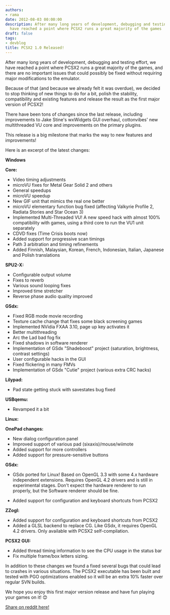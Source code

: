 ```yaml
---
authors:
- rama
date: 2012-08-03 00:00:00
description: After many long years of development, debugging and testing effort, we
  have reached a point where PCSX2 runs a great majority of the games
draft: false
tags:
- devblog
title: PCSX2 1.0 Released!
---
```


After many long years of development, debugging and testing effort, we
have reached a point where PCSX2 runs a great majority of the games, and
there are no important issues that could possibly be fixed without
requiring major modifications to the emulator.

<!-- truncate -->

Because of that (and because we already felt it was overdue), we decided
to stop thinking of new things to do for a bit, polish the stability,
compatibility and existing features and release the result as the first
major version of PCSX2!

There have been tons of changes since the last release, including
improvements to Jake Stine's wxWidgets GUI overhaul, cottonvibes' new
multithreaded VU core and improvements on the primary plugins.

This release is a big milestone that marks the way to new features and
improvements!

Here is an excerpt of the latest changes:

**Windows**

**Core:**

-   Video timing adjustments
-   microVU fixes for Metal Gear Solid 2 and others
-   General speedups
-   microVU speedup
-   New GIF unit that mimics the real one better
-   microVU elementary function bug fixed (affecting Valkyrie Profile 2,
Radiata Stories and Star Ocean 3)
-   Implemented Multi-Threaded VU! A new speed hack with almost 100%
compatibility with games, using a third core to run the VU1 unit
separately
-   CDVD fixes (Time Crisis boots now)
-   Added support for progressive scan timings
-   Path 3 arbitration and timing refinements
-   Added Finnish, Malaysian, Korean, French, Indonesian, Italian,
Japanese and Polish translations


**SPU2-X:**

-   Configurable output volume
-   Fixes to reverb
-   Various sound looping fixes
-   Improved time stretcher
-   Reverse phase audio quality improved


**GSdx:**

-   Fixed RGB mode movie recording
-   Texture cache change that fixes some black screening games
-   Implemented NVidia FXAA 3.10, page up key activates it
-   Better multithreading
-   Arc the Lad bad fog fix
-   Fixed shadows in software renderer
-   Implementation of GSdx "Shadeboost" project (saturation,
brightness, contrast settings)
-   User configurable hacks in the GUI
-   Fixed flickering in many FMVs
-   Implementation of GSdx "Cutie" project (various extra CRC hacks)


**Lilypad:**

-   Pad state getting stuck with savestates bug fixed


**USBqemu:**

-   Revamped it a bit


**Linux:**

**OnePad changes:**

-   New dialog configuration panel
-   Improved support of various pad (sixaxis)/mouse/wiimote
-   Added support for more controllers
-   Added support for pressure-sensitive buttons


**GSdx:**

-   GSdx ported for Linux! Based on OpenGL 3.3 with some 4.x hardware
independent extensions. Requires OpenGL 4.2 drivers and is still in
experimental stages. Don't expect the hardware renderer to run
properly, but the Software renderer should be fine.

-   Added support for configuration and keyboard shortcuts from PCSX2


**ZZogl:**

-   Added support for configuration and keyboard shortcuts from PCSX2
-   Added a GLSL backend to replace CG. Like GSdx, it requires OpenGL
4.2 drivers. Only available with PCSX2 self-compilation.


**PCSX2 GUI:**

-   Added thread timing information to see the CPU usage in the status
bar
-   Fix multiple frame/box letters sizing.



In addition to these changes we found a fixed several bugs that could
lead to crashes in various situations.
The PCSX2 executable has been built and tested with PGO optimizations
enabled so it will be an extra 10% faster over regular SVN builds.

We hope you enjoy this first major version release and have fun playing
your games on it!
😊

[Share on reddit
here!](http://www.reddit.com/r/gaming/comments/xmvhm/ps2_emulator_pcsx2_version_10_out/)